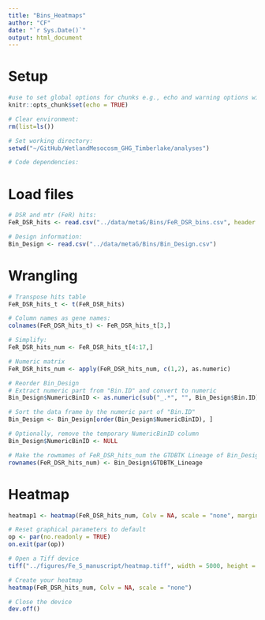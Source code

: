 ```yaml
---
title: "Bins_Heatmaps"
author: "CF"
date: "`r Sys.Date()`"
output: html_document
---
```


# Setup

```r
#use to set global options for chunks e.g., echo and warning options will be applied to all chunks:
knitr::opts_chunk$set(echo = TRUE)

# Clear environment:
rm(list=ls())

# Set working directory:
setwd("~/GitHub/WetlandMesocosm_GHG_Timberlake/analyses")

# Code dependencies:

```

# Load files
```r
# DSR and mtr (FeR) hits:
FeR_DSR_hits <- read.csv("../data/metaG/Bins/FeR_DSR_bins.csv", header = T)

# Design information:
Bin_Design <- read.csv("../data/metaG/Bins/Bin_Design.csv")
```

# Wrangling
```r
# Transpose hits table
FeR_DSR_hits_t <- t(FeR_DSR_hits)

# Column names as gene names:
colnames(FeR_DSR_hits_t) <- FeR_DSR_hits_t[3,]

# Simplify:
FeR_DSR_hits_num <- FeR_DSR_hits_t[4:17,]

# Numeric matrix
FeR_DSR_hits_num <- apply(FeR_DSR_hits_num, c(1,2), as.numeric)

# Reorder Bin_Design
# Extract numeric part from "Bin.ID" and convert to numeric
Bin_Design$NumericBinID <- as.numeric(sub("_.*", "", Bin_Design$Bin.ID))

# Sort the data frame by the numeric part of "Bin.ID"
Bin_Design <- Bin_Design[order(Bin_Design$NumericBinID), ]

# Optionally, remove the temporary NumericBinID column
Bin_Design$NumericBinID <- NULL

# Make the rowmames of FeR_DSR_hits_num the GTDBTK Lineage of Bin_Design
rownames(FeR_DSR_hits_num) <- Bin_Design$GTDBTK_Lineage
```

# Heatmap
```r
heatmap1 <- heatmap(FeR_DSR_hits_num, Colv = NA, scale = "none", margins = c(14,14))
```

```r
# Reset graphical parameters to default
op <- par(no.readonly = TRUE)
on.exit(par(op))

# Open a Tiff device
tiff("../figures/Fe_S_manuscript/heatmap.tiff", width = 5000, height = 1800, res = 600)

# Create your heatmap
heatmap(FeR_DSR_hits_num, Colv = NA, scale = "none")

# Close the device
dev.off()
```
 
